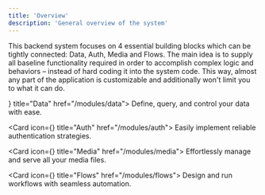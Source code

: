 ```yaml
---
title: 'Overview'
description: 'General overview of the system'
---
```


This backend system focuses on 4 essential building blocks which can be tightly connected:
Data, Auth, Media and Flows.
The main idea is to supply all baseline functionality required in order to accomplish complex
logic and behaviors – instead of hard coding it into the system code. This way, almost any part
of the application is customizable and additionally won't limit you to what it can do.

<Cards>
  <Card icon={<Icon icon="majesticons:data-line" className="text-fd-primary !size-6" />} title="Data" href="/modules/data">
      Define, query, and control your data with ease.
  </Card>

  <Card icon={<Icon icon="meteor-icons:fingerprint" className="text-fd-primary !size-6" />} title="Auth" href="/modules/auth">
      Easily implement reliable authentication strategies.
  </Card>

  <Card icon={<Icon icon="flowbite:image-outline" className="text-fd-primary !size-6" />} title="Media" href="/modules/media">
      Effortlessly manage and serve all your media files.
  </Card>

  <Card icon={<Icon icon="hugeicons:workflow-square-03" className="text-fd-primary !size-6" />} title="Flows" href="/modules/flows">
      Design and run workflows with seamless automation.
  </Card>

</Cards>


